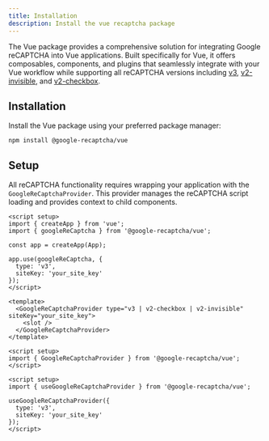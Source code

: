 ```yaml
---
title: Installation
description: Install the vue recaptcha package
---
```


The Vue package provides a comprehensive solution for integrating Google reCAPTCHA into Vue applications. Built specifically for Vue, it offers composables, components, and plugins that seamlessly integrate with your Vue workflow while supporting all reCAPTCHA versions including [v3](./versions/v3), [v2-invisible](./versions/v2-invisible), and [v2-checkbox](./versions/v2-checkbox).

## Installation

Install the Vue package using your preferred package manager:

```package-install
npm install @google-recaptcha/vue
```

## Setup

All reCAPTCHA functionality requires wrapping your application with the `GoogleReCaptchaProvider`. This provider manages the reCAPTCHA script loading and provides context to child components.

```vue tab="Plugin"
<script setup>
import { createApp } from 'vue';
import { googleReCaptcha } from '@google-recaptcha/vue';

const app = createApp(App);

app.use(googleReCaptcha, {
  type: 'v3',
  siteKey: 'your_site_key'
});
</script>
```

```vue tab="Component"
<template>
  <GoogleReCaptchaProvider type="v3 | v2-checkbox | v2-invisible" siteKey="your_site_key">
    <slot />
  </GoogleReCaptchaProvider>
</template>

<script setup>
import { GoogleReCaptchaProvider } from '@google-recaptcha/vue';
</script>
```

```vue tab="Composable"
<script setup>
import { useGoogleReCaptchaProvider } from '@google-recaptcha/vue';

useGoogleReCaptchaProvider({
  type: 'v3',
  siteKey: 'your_site_key'
});
</script>
```
